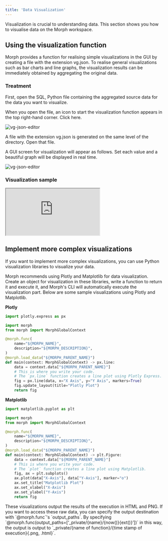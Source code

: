 ```yaml
---
title: 'Data Visualization'
---
```


Visualization is crucial to understanding data. This section shows you how to visualise data on the Morph workspace.

## Using the visualization function

Morph provides a function for realising simple visualizations in the GUI by creating a file with the extension vg.json.
To realise general visualizations such as bar charts and line graphs, the visualization results can be immediately obtained by aggregating the original data.

### Treatment

First, open the SQL, Python file containing the aggregated source data for the data you want to visualize.

When you open the file, an icon to start the visualization function appears in the top right-hand corner. Click here.

<img
	src="/assets/images/docs/visualization-how-to-start.png"
	alt="vg-json-editor"
/>

A file with the extension vg.json is generated on the same level of the directory. Open that file.

A GUI screen for visualization will appear as follows. Set each value and a beautiful graph will be displayed in real time.

<img
	src="/assets/images/docs/visualization-overview.png"
	alt="vg-json-editor"
/>

### Visualization sample

<iframe
	src="https://www.loom.com/embed/9274b8d8cc214161a5d22d67516ceeda?sid=c1a9dbf7-ff99-4b3d-b6d6-60e420c4e21a"
	controls
	className="w-full aspect-video"
></iframe>

## Implement more complex visualizations

If you want to implement more complex visualizations, you can use Python visualization libraries to visualize your data.

Morph recommends using Plotly and Matplotlib for data visualization. Create an object for visualization in these libraries, write a function to return it and execute it, and Morph's CLI will automatically execute the visualization part.
Below are some sample visualizations using Plotly and Matplotlib.

**Plotly**

```python
import plotly.express as px

import morph
from morph import MorphGlobalContext

@morph.func(
    name="${MORPH_NAME}",
    description="${MORPH_DESCRIPTION}",
)
@morph.load_data("${MORPH_PARENT_NAME}")
def main(context: MorphGlobalContext) -> px.line:
    data = context.data["${MORPH_PARENT_NAME}"]
    # This is where you write your code.
    # The `px.line` function creates a line plot using Plotly Express.
    fig = px.line(data, x="X Axis", y="Y Axis", markers=True)
    fig.update_layout(title="Plotly Plot")
    return fig
```

**Matplotlib**

```python
import matplotlib.pyplot as plt

import morph
from morph import MorphGlobalContext

@morph.func(
    name="${MORPH_NAME}",
    description="${MORPH_DESCRIPTION}",
)
@morph.load_data("${MORPH_PARENT_NAME}")
def main(context: MorphGlobalContext) -> plt.Figure:
    data = context.data["${MORPH_PARENT_NAME}"]
    # This is where you write your code.
    # The `plot` function creates a line plot using Matplotlib.
    fig, ax = plt.subplots()
    ax.plot(data["X-Axis"], data["Y-Axis"], marker="o")
    ax.set_title("Matplotlib Plot")
    ax.set_xlabel("X-Axis")
    ax.set_ylabel("Y-Axis")
    return fig
```

<Tip>
These visualizations output the results of the execution in HTML and PNG. If you want to access these raw data, you can specify the output destination with `@morph.func`'s `output_paths`.
By specifying `@morph.func(output_paths=[‘_private/{name}/{now()}{ext()}’])` in this way, the output is output to `_private/{name of function}/{time stamp of execution}{.png, .html}`.
</Tip>
